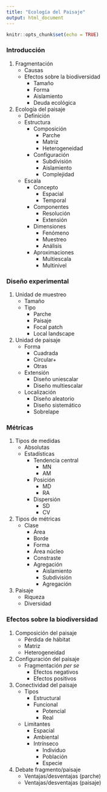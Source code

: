 ```yaml
---
title: "Ecología del Paisaje"
output: html_document
---
```


```r
knitr::opts_chunk$set(echo = TRUE)
```

<div class = "row">
<div class = "col-md-3">
### Introducción

1. Fragmentación
    + Causas
    + Efectos sobre la biodiversidad
        + Tamaño
        + Forma
        + Aislamiento
        + Deuda ecológica
2. Ecología del paisaje
    + Definición
    + Estructura
        + Composición
            + Parche
            + Matriz
            + Heterogeneidad
        + Configuración
            + Subdivisión
            + Aislamiento
            + Complejidad
    + Escala
        + Concepto
            + Espacial
            + Temporal
        + Componentes
            + Resolución
            + Extensión
        + Dimensiones
            + Fenómeno
            + Muestreo
            + Análisis
        + Aproximaciones
            + Multiescala
            + Multinivel
</div>

<div class = "col-md-3">
### Diseño experimental

1. Unidad de muestreo
    + Tamaño
    + Tipo
        + Parche
        + Paisaje
        + Focal patch
        + Local landscape
2. Unidad de paisaje
    + Forma
        + Cuadrada
        + Circular+
        + Otras
    + Extensión
        + Diseño uniescalar
        + Diseño multiescalar
    + Localización
        + Diseño aleatorio
        + Diseño sistemático
        + Sobrelape
</div>

<div class = "col-md-3">
### Métricas

1. Tipos de medidas
    + Absolutas
    + Estadísticas
        + Tendencia central
            + MN
            + AM
        + Posición
            + MD
            + RA
        + Dispersión
            + SD
            + CV
2. Tipos de métricas
    + Clase
        + Área
        + Borde
        + Forma
        + Área núcleo
        + Constraste
        + Agregación
            + Aislamiento
            + Subdivisión
            + Agregación
2. Paisaje
    + Riqueza
    + Diversidad
</div>

<div class = "col-md-3">
### Efectos sobre la biodiversidad

1. Composición del paisaje
    + Pérdida de hábitat
    + Matriz
    + Heterogeneidad
2. Configuración del paisaje
    + Fragmentación *per se*
        + Efectos negativos
        + Efectos positivos
3. Conectividad del paisaje
    + Tipos
        + Estructural
        + Funcional
            + Potencial
            + Real
    + Limitantes
        + Espacial
        + Ambiental
        + Intrínseco
            + Individuo
            + Población
            + Especie
4. Debate fragmento/paisaje
    + Ventajas/desventajas (parche)
    + Ventajas/desventajas (paisaje)
</div>
</div>